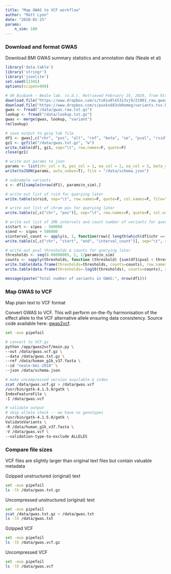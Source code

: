 ```yaml
---
title: "Map GWAS to VCF workflow"
author: "Matt Lyon"
date: "2020-02-25"
params:
    n_sim: 100
---
```


### Download and format GWAS

Download BMI GWAS summary statistics and annotation data (Neale et al)

```r
library('data.table')
library('stringr')
library('jsonlite')
set.seed(12345)
options(scipen=999)

# UK Biobank — Neale lab. (n.d.). Retrieved February 25, 2020, from http://www.nealelab.is/uk-biobank/
download.file("https://www.dropbox.com/s/tx8iw9lk53z3vj9/21001_raw.gwas.imputed_v3.both_sexes.tsv.bgz?raw=1", destfile="/data/gwas.raw.txt.gz")
download.file("https://www.dropbox.com/s/puxks683vb0omeg/variants.tsv.bgz?raw=1", destfile="/data/lookup.txt.gz")
gwas <- fread("/data/gwas.raw.txt.gz")
lookup <- fread("/data/lookup.txt.gz")
gwas <- merge(gwas, lookup, "variant")
rm(lookup)

# save output to gzip tab file
df1 <- gwas[,c("chr", "pos", "alt", "ref", "beta", "se", "pval", "rsid", "AF", "info", "n_complete_samples")]
gz1 <- gzfile("/data/gwas.txt.gz", "w")
write.table(df1, gz1, sep="\t", row.names=F, quote=F)
close(gz1)

# write out params to json
params <- list(chr_col = 0, pos_col = 1, ea_col = 2, oa_col = 3, beta_col = 4, se_col = 5, pval_col = 6, snp_col = 7, eaf_col = 8, imp_info_col = 9, ncontrol_col = 10, delimiter = "\t", header = TRUE, build = "GRCh37")
write(toJSON(params, auto_unbox=T), file = "/data/schema.json")

# subsample variants
s <- df1[sample(nrow(df1), params$n_sim),]

# write out list of rsid for querying later
write.table(s$rsid, sep="\t", row.names=F, quote=F, col.names=F, file="/data/rsid.txt")

# write out list of chrom pos for querying later
write.table(s[,c("chr", "pos")], sep="\t", row.names=F, quote=F, col.names=F, file="/data/chrpos.txt")

# write out list of 1Mb intervals and count number of variants for querying later
s$start <- s$pos - 500000
s$end <- s$pos + 500000
s$interval_count <- apply(s, 1, function(row){ length(which(df1$chr == row[['chr']] & df1$pos > as.numeric(row[['start']]) & df1$pos < as.numeric(row[['end']]))) })
write.table(s[,c("chr", "start", "end", "interval_count")], sep="\t", row.names=F, quote=F, col.names=F, file="/data/intervals.txt")

# write out pval thresholds & counts for querying later
thresholds <- seq(0.00000005, 1, 1/params$n_sim)
counts <- sapply(thresholds, function (threshold) {sum(df1$pval < threshold, na.rm = T)})
write.table(data.frame(thresholds=thresholds, counts=counts), row.names=F, quote=F, col.names=F, file="/data/pval.txt")
write.table(data.frame(thresholds=-log10(thresholds), counts=counts), row.names=F, quote=F, col.names=F, file="/data/lpval.txt")

message(paste("Total number of variants in GWAS:", nrow(df1)))
```

### Map GWAS to VCF

Map plain text to VCF format

Convert GWAS to VCF. This will perform on-the-fly harmonisation of the effect allele to the VCF alternative allele ensuring data consistency. Source code available here: [gwas2vcf](https://github.com/MRCIEU/gwas2vcf).

```bash
set -euo pipefail

# convert to VCF.gz
python /app/gwas2vcf/main.py \
--out /data/gwas.vcf.gz \
--data /data/gwas.txt.gz \
--ref /data/human_g1k_v37.fasta \
--id "neale-bmi-2018" \
--json /data/schema.json

# make uncompressed version available & index
zcat /data/gwas.vcf.gz > /data/gwas.vcf
/usr/bin/gatk-4.1.5.0/gatk \
IndexFeatureFile \
-I /data/gwas.vcf

# validate output
# skip allele check -- we have no genotypes
/usr/bin/gatk-4.1.5.0/gatk \
ValidateVariants \
-R /data/human_g1k_v37.fasta \
-V /data/gwas.vcf \
--validation-type-to-exclude ALLELES
```

### Compare file sizes

VCF files are slightly larger than original text files but contain valuable metadata

Gzipped unstructured (original) text

```bash
set -euo pipefail
ls -lh /data/gwas.txt.gz
```

Uncompressed unstructured (original) text

```bash
set -euo pipefail
zcat /data/gwas.txt.gz > /data/gwas.txt
ls -lh /data/gwas.txt
```

Gzipped VCF

```bash
set -euo pipefail
ls -lh /data/gwas.vcf.gz
```

Uncompressed VCF

```bash
set -euo pipefail
ls -lh /data/gwas.vcf
```